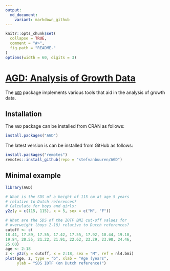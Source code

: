 ```yaml
---
output:
  md_document:
    variant: markdown_github
---
```


<!-- README.md is generated from README.Rmd. Please edit that file -->

```r
knitr::opts_chunk$set(
  collapse = TRUE,
  comment = "#>",
  fig.path = "README-"
)
options(width = 60, digits = 3)
```

# [AGD: Analysis of Growth Data](https://stefvanbuuren.name/AGD/)

The [`AGD`](https://cran.r-project.org/package=AGD) package
implements various tools that aid in the analysis of growth data.

## Installation

The `AGD` package can be installed from CRAN as follows:

```r
install.packages("AGD")
```

The latest version is can be installed from GitHub as follows: 

```r
install.packages("remotes")
remotes::install_github(repo = "stefvanbuuren/AGD")
```


## Minimal example

```r
library(AGD)

# What is the SDS of a height of 115 cm at age 5 years
# relative to Dutch references?
# Calculate for boys and girls:
y2z(y = c(115, 115), x = 5, sex = c("M", "F"))

# What are the SDS of the IOTF BMI cut-off values for 
# overweight (boys 2-18) relative to Dutch references?
cutoff <- c(
18.41, 17.89, 17.55, 17.42, 17.55, 17.92, 18.44, 19.10, 
19.84, 20.55, 21.22, 21.91, 22.62, 23.29, 23.90, 24.46,  
25.00)
age <- 2:18
z <- y2z(y = cutoff, x = 2:18, sex = "M", ref = nl4.bmi)
plot(age, z, type = "b", xlab = "Age (years", 
     ylab = "SDS IOTF (on Dutch reference)")
```


